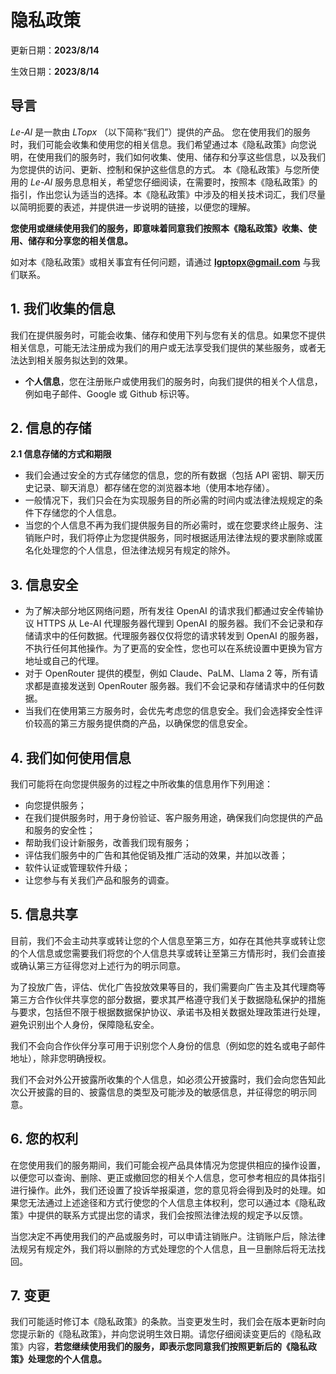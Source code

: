 # 隐私政策

更新日期：**2023/8/14**

生效日期：**2023/8/14**

## 导言

_Le-AI_ 是一款由 _LTopx_ （以下简称“我们”）提供的产品。 您在使用我们的服务时，我们可能会收集和使用您的相关信息。我们希望通过本《隐私政策》向您说明，在使用我们的服务时，我们如何收集、使用、储存和分享这些信息，以及我们为您提供的访问、更新、控制和保护这些信息的方式。 本《隐私政策》与您所使用的 _Le-AI_ 服务息息相关，希望您仔细阅读，在需要时，按照本《隐私政策》的指引，作出您认为适当的选择。本《隐私政策》中涉及的相关技术词汇，我们尽量以简明扼要的表述，并提供进一步说明的链接，以便您的理解。

**您使用或继续使用我们的服务，即意味着同意我们按照本《隐私政策》收集、使用、储存和分享您的相关信息。**

如对本《隐私政策》或相关事宜有任何问题，请通过 **lgptopx@gmail.com** 与我们联系。

## 1\. 我们收集的信息

我们在提供服务时，可能会收集、储存和使用下列与您有关的信息。如果您不提供相关信息，可能无法注册成为我们的用户或无法享受我们提供的某些服务，或者无法达到相关服务拟达到的效果。

- **个人信息**，您在注册账户或使用我们的服务时，向我们提供的相关个人信息，例如电子邮件、Google 或 Github 标识等。

## 2\. 信息的存储

**2.1 信息存储的方式和期限**

- 我们会通过安全的方式存储您的信息，您的所有数据（包括 API 密钥、聊天历史记录、聊天消息）都存储在您的浏览器本地（使用本地存储）。
- 一般情况下，我们只会在为实现服务目的所必需的时间内或法律法规规定的条件下存储您的个人信息。
- 当您的个人信息不再为我们提供服务目的所必需时，或在您要求终止服务、注销账户时，我们将停止为您提供服务，同时根据适用法律法规的要求删除或匿名化处理您的个人信息，但法律法规另有规定的除外。

## 3\. 信息安全

- 为了解决部分地区网络问题，所有发往 OpenAI 的请求我们都通过安全传输协议 HTTPS 从 Le-AI 代理服务器代理到 OpenAI 的服务器。我们不会记录和存储请求中的任何数据。代理服务器仅仅将您的请求转发到 OpenAI 的服务器，不执行任何其他操作。为了更高的安全性，您也可以在系统设置中更换为官方地址或自己的代理。
- 对于 OpenRouter 提供的模型，例如 Claude、PaLM、Llama 2 等，所有请求都是直接发送到 OpenRouter 服务器。我们不会记录和存储请求中的任何数据。
- 当我们在使用第三方服务时，会优先考虑您的信息安全。我们会选择安全性评价较高的第三方服务提供商的产品，以确保您的信息安全。

## 4\. 我们如何使用信息

我们可能将在向您提供服务的过程之中所收集的信息用作下列用途：

- 向您提供服务；
- 在我们提供服务时，用于身份验证、客户服务用途，确保我们向您提供的产品和服务的安全性；
- 帮助我们设计新服务，改善我们现有服务；
- 评估我们服务中的广告和其他促销及推广活动的效果，并加以改善；
- 软件认证或管理软件升级；
- 让您参与有关我们产品和服务的调查。

## 5\. 信息共享

目前，我们不会主动共享或转让您的个人信息至第三方，如存在其他共享或转让您的个人信息或您需要我们将您的个人信息共享或转让至第三方情形时，我们会直接或确认第三方征得您对上述行为的明示同意。

为了投放广告，评估、优化广告投放效果等目的，我们需要向广告主及其代理商等第三方合作伙伴共享您的部分数据，要求其严格遵守我们关于数据隐私保护的措施与要求，包括但不限于根据数据保护协议、承诺书及相关数据处理政策进行处理，避免识别出个人身份，保障隐私安全。

我们不会向合作伙伴分享可用于识别您个人身份的信息（例如您的姓名或电子邮件地址），除非您明确授权。

我们不会对外公开披露所收集的个人信息，如必须公开披露时，我们会向您告知此次公开披露的目的、披露信息的类型及可能涉及的敏感信息，并征得您的明示同意。

## 6\. 您的权利

在您使用我们的服务期间，我们可能会视产品具体情况为您提供相应的操作设置，以便您可以查询、删除、更正或撤回您的相关个人信息，您可参考相应的具体指引进行操作。此外，我们还设置了投诉举报渠道，您的意见将会得到及时的处理。如果您无法通过上述途径和方式行使您的个人信息主体权利，您可以通过本《隐私政策》中提供的联系方式提出您的请求，我们会按照法律法规的规定予以反馈。

当您决定不再使用我们的产品或服务时，可以申请注销账户。注销账户后，除法律法规另有规定外，我们将以删除的方式处理您的个人信息，且一旦删除后将无法找回。

## 7\. 变更

我们可能适时修订本《隐私政策》的条款。当变更发生时，我们会在版本更新时向您提示新的《隐私政策》，并向您说明生效日期。请您仔细阅读变更后的《隐私政策》内容，**若您继续使用我们的服务，即表示您同意我们按照更新后的《隐私政策》处理您的个人信息。**
